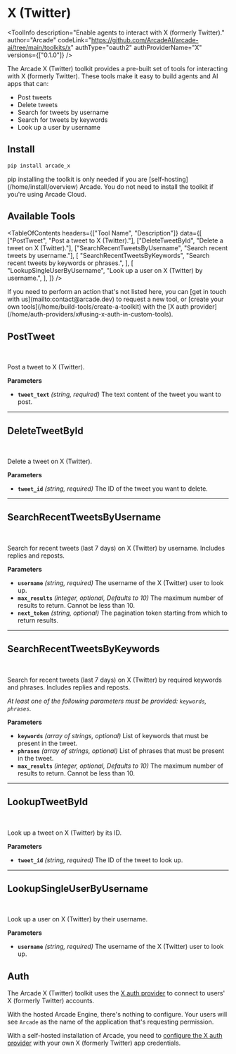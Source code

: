 # X (Twitter)


<ToolInfo
  description="Enable agents to interact with X (formerly Twitter)."
  author="Arcade"
  codeLink="https://github.com/ArcadeAI/arcade-ai/tree/main/toolkits/x"
  authType="oauth2"
  authProviderName="X"
  versions={["0.1.0"]}
/>

<Badges repo="arcadeai/arcade_x" />

The Arcade X (Twitter) toolkit provides a pre-built set of tools for interacting with X (formerly Twitter). These tools make it easy to build agents and AI apps that can:

- Post tweets
- Delete tweets
- Search for tweets by username
- Search for tweets by keywords
- Look up a user by username

## Install

```bash
pip install arcade_x
```

<Note>
  pip installing the toolkit is only needed if you are [self-hosting](/home/install/overview) Arcade. You do not need to install the toolkit if you're using Arcade Cloud.
</Note>

## Available Tools

<TableOfContents
  headers={["Tool Name", "Description"]}
  data={[
    ["PostTweet", "Post a tweet to X (Twitter)."],
    ["DeleteTweetById", "Delete a tweet on X (Twitter)."],
    ["SearchRecentTweetsByUsername", "Search recent tweets by username."],
    [
      "SearchRecentTweetsByKeywords",
      "Search recent tweets by keywords or phrases.",
    ],
    [
      "LookupSingleUserByUsername",
      "Look up a user on X (Twitter) by username.",
    ],
  ]}
/>

<Tip>
  If you need to perform an action that's not listed here, you can [get in touch
  with us](mailto:contact@arcade.dev) to request a new tool, or [create your
  own tools](/home/build-tools/create-a-toolkit) with the [X auth
  provider](/home/auth-providers/x#using-x-auth-in-custom-tools).
</Tip>

## PostTweet

<br />
<TabbedCodeBlock
  tabs={[
    {
      label: "Call the Tool with User Authorization",
      content: {
        Python: [
          "/examples/integrations/toolkits/x/post_tweet_example_call_tool.py",
        ],
        JavaScript: ["/examples/integrations/toolkits/x/post_tweet_example_call_tool.js"],
      },
    },
    {
      label: "Execute the Tool with OpenAI",
      content: {
        Python: [
          "/examples/integrations/toolkits/x/post_tweet_example_llm_oai.py",
        ],
        JavaScript: ["/examples/integrations/toolkits/x/post_tweet_example_llm_oai.js"],
      },
    },
  ]}
/>

Post a tweet to X (Twitter).

**Parameters**

- **`tweet_text`** _(string, required)_ The text content of the tweet you want to post.

---

## DeleteTweetById

<br />
<TabbedCodeBlock
  tabs={[
    {
      label: "Call the Tool with User Authorization",
      content: {
        Python: [
          "/examples/integrations/toolkits/x/delete_tweet_by_id_example_call_tool.py",
        ],
        JavaScript: ["/examples/integrations/toolkits/x/delete_tweet_by_id_example_call_tool.js"],
      },
    },
    {
      label: "Execute the Tool with OpenAI",
      content: {
        Python: [
          "/examples/integrations/toolkits/x/delete_tweet_by_id_example_llm_oai.py",
        ],
        JavaScript: ["/examples/integrations/toolkits/x/delete_tweet_by_id_example_llm_oai.js"],
      },
    },
  ]}
/>

Delete a tweet on X (Twitter).

**Parameters**

- **`tweet_id`** _(string, required)_ The ID of the tweet you want to delete.

---

## SearchRecentTweetsByUsername

<br />
<TabbedCodeBlock
  tabs={[
    {
      label: "Call the Tool with User Authorization",
      content: {
        Python: [
          "/examples/integrations/toolkits/x/search_recent_tweets_by_username_example_call_tool.py",
        ],
        JavaScript: ["/examples/integrations/toolkits/x/search_recent_tweets_by_username_example_call_tool.js"],
      },
    },
    {
      label: "Execute the Tool with OpenAI",
      content: {
        Python: [
          "/examples/integrations/toolkits/x/search_recent_tweets_by_username_example_llm_oai.py",
        ],
        JavaScript: ["/examples/integrations/toolkits/x/search_recent_tweets_by_username_example_llm_oai.js"],
      },
    },
  ]}
/>

Search for recent tweets (last 7 days) on X (Twitter) by username. Includes replies and reposts.

**Parameters**

- **`username`** _(string, required)_ The username of the X (Twitter) user to look up.
- **`max_results`** _(integer, optional, Defaults to 10)_ The maximum number of results to return. Cannot be less than 10.
- **`next_token`** _(string, optional)_ The pagination token starting from which to return results.

---

## SearchRecentTweetsByKeywords

<br />
<TabbedCodeBlock
  tabs={[
    {
      label: "Call the Tool with User Authorization",
      content: {
        Python: [
          "/examples/integrations/toolkits/x/search_recent_tweets_by_keywords_example_call_tool.py",
        ],
        JavaScript: ["/examples/integrations/toolkits/x/search_recent_tweets_by_keywords_example_call_tool.js"],
      },
    },
    {
      label: "Execute the Tool with OpenAI",
      content: {
        Python: [
          "/examples/integrations/toolkits/x/search_recent_tweets_by_keywords_example_llm_oai.py",
        ],
        JavaScript: ["/examples/integrations/toolkits/x/search_recent_tweets_by_keywords_example_llm_oai.js"],
      },
    },
  ]}
/>

Search for recent tweets (last 7 days) on X (Twitter) by required keywords and phrases. Includes replies and reposts.

_At least one of the following parameters must be provided: `keywords`, `phrases`._

**Parameters**

- **`keywords`** _(array of strings, optional)_ List of keywords that must be present in the tweet.
- **`phrases`** _(array of strings, optional)_ List of phrases that must be present in the tweet.
- **`max_results`** _(integer, optional, Defaults to 10)_ The maximum number of results to return. Cannot be less than 10.

---

## LookupTweetById

<br />
<TabbedCodeBlock
  tabs={[
    {
      label: "Call the Tool with User Authorization",
      content: {
        Python: [
          "/examples/integrations/toolkits/x/lookup_tweet_by_id_example_call_tool.py",
        ],
        JavaScript: ["/examples/integrations/toolkits/x/lookup_tweet_by_id_example_call_tool.js"],
      },
    },
    {
      label: "Execute the Tool with OpenAI",
      content: {
        Python: [
          "/examples/integrations/toolkits/x/lookup_tweet_by_id_example_llm_oai.py",
        ],
        JavaScript: ["/examples/integrations/toolkits/x/lookup_tweet_by_id_example_llm_oai.js"],
      },
    },
  ]}
/>

Look up a tweet on X (Twitter) by its ID.

**Parameters**

- **`tweet_id`** _(string, required)_ The ID of the tweet to look up.

---

## LookupSingleUserByUsername

<br />
<TabbedCodeBlock
  tabs={[
    {
      label: "Call the Tool with User Authorization",
      content: {
        Python: [
          "/examples/integrations/toolkits/x/lookup_single_user_by_username_example_call_tool.py",
        ],
        JavaScript: ["/examples/integrations/toolkits/x/lookup_single_user_by_username_example_call_tool.js"],
      },
    },
    {
      label: "Execute the Tool with OpenAI",
      content: {
        Python: [
          "/examples/integrations/toolkits/x/lookup_single_user_by_username_example_llm_oai.py",
        ],
        JavaScript: ["/examples/integrations/toolkits/x/lookup_single_user_by_username_example_llm_oai.js"],
      },
    },
  ]}
/>

Look up a user on X (Twitter) by their username.

**Parameters**

- **`username`** _(string, required)_ The username of the X (Twitter) user to look up.

## Auth

The Arcade X (Twitter) toolkit uses the [X auth provider](/home/auth-providers/x) to connect to users' X (formerly Twitter) accounts.

With the hosted Arcade Engine, there's nothing to configure. Your users will see `Arcade` as the name of the application that's requesting permission.

With a self-hosted installation of Arcade, you need to [configure the X auth provider](/home/auth-providers/x#configuring-x-auth) with your own X (formerly Twitter) app credentials.
